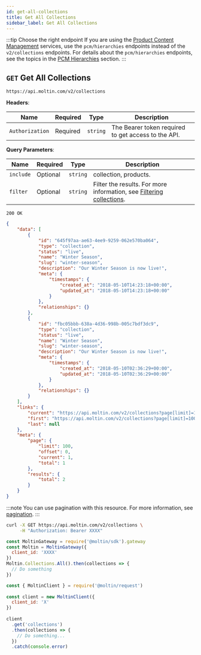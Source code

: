 ```yaml
---
id: get-all-collections
title: Get All Collections
sidebar_label: Get All Collections
---
```


:::tip Choose the right endpoint
If you are using the [Product Content Management](../../../concepts/product-content-management.md) services, use the `pcm/hierarchies` endpoints instead of the `v2/collections` endpoints. For details about the `pcm/hierarchies` endpoints, see the topics in the [PCM Hierarchies](../../pcm/hierarchies/index.md) section.
:::

## `GET` Get All Collections

```http
https://api.moltin.com/v2/collections
```

<!--DOCUSAURUS_CODE_TABS-->

<!-- Request -->

**Headers**:

| Name | Required | Type | Description |
| --- | --- | --- | --- |
| `Authorization` | Required | `string` | The Bearer token required to get access to the API. |

**Query Parameters**:

 | Name | Required | Type | Description |
 | --- | --- | --- | --- |
 | `include` | Optional | `string` | collection, products. |
 | `filter` | Optional | `string` | Filter the results. For more information, see [Filtering collections](index.md#filtering). |


<!-- Response -->

`200 OK`

```json
{
    "data": [
        {
            "id": "645f97aa-ae63-4ee9-9259-062e570ba064",
            "type": "collection",
            "status": "live",
            "name": "Winter Season",
            "slug": "winter-season",
            "description": "Our Winter Season is now live!",
            "meta": {
                "timestamps": {
                    "created_at": "2018-05-10T14:23:18+00:00",
                    "updated_at": "2018-05-10T14:23:18+00:00"
                }
            },
            "relationships": {}
        },
        {
            "id": "fbc05bbb-638a-4d36-998b-005c7bdf3dc9",
            "type": "collection",
            "status": "live",
            "name": "Winter Season",
            "slug": "winter-season",
            "description": "Our Winter Season is now live!",
            "meta": {
                "timestamps": {
                    "created_at": "2018-05-10T02:36:29+00:00",
                    "updated_at": "2018-05-10T02:36:29+00:00"
                }
            },
            "relationships": {}
        }
    ],
    "links": {
        "current": "https://api.moltin.com/v2/collections?page[limit]=100&page[offset]=0",
        "first": "https://api.moltin.com/v2/collections?page[limit]=100&page[offset]=0",
        "last": null
    },
    "meta": {
        "page": {
            "limit": 100,
            "offset": 0,
            "current": 1,
            "total": 1
        },
        "results": {
            "total": 2
        }
    }
}
```

<!--END_DOCUSAURUS_CODE_TABS-->


:::note
You can use pagination with this resource. For more information, see [pagination](../../basics/pagination.md).
:::

<!--DOCUSAURUS_CODE_TABS-->

<!--cURL-->

```bash
curl -X GET https://api.moltin.com/v2/collections \
     -H "Authorization: Bearer XXXX"
```

<!--JavaScript SDK-->

```javascript
const MoltinGateway = require('@moltin/sdk').gateway
const Moltin = MoltinGateway({
  client_id: 'XXXX'
})
Moltin.Collections.All().then(collections => {
  // Do something
})
```

<!--Node.js SDK-->

```javascript
const { MoltinClient } = require('@moltin/request')
​
const client = new MoltinClient({
  client_id: 'X'
})
​
client
  .get('collections')
  .then(collections => {
    // Do something...
  })
  .catch(console.error)
```

<!--END_DOCUSAURUS_CODE_TABS-->
